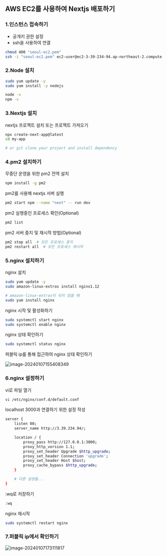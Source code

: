 ## AWS EC2를 사용하여 Nextjs 배포하기


### 1.인스턴스  접속하기

- 공개키 권한 설정
- ssh을 사용하여 연결

```bash
chmod 400 "seoul-ec2.pem"
ssh -i "seoul-ec2.pem" ec2-user@ec2-3-39-234-94.ap-northeast-2.compute.amazonaws.com
```


### 2.Node 설치

```bash
sudo yum update -y
sudo yum install -y nodejs
```

```bash
node -v
npm -v
```


### 3.Nextjs 설치

nextjs 프로젝트 설치 또는 프로젝트 가져오기

```bash
npx create-next-app@latest 
cd my-app
```

```bash
# or git clone your project and install dependency
```


### 4.pm2 설치하기

무중단 운영을 위한 pm2 전역 설치

```bash
npm install -g pm2
```

pm2를 사용해 nextjs 서버 실행

```bash
pm2 start npm --name "next" -- run dev
```

pm2 실행중인 프로세스 확인(Optional)

```bash
pm2 list
```

pm2 서버 중지 및 재시작 방법(Optional)

```bash
pm2 stop all  # 모든 프로세스 중지
pm2 restart all  # 모든 프로세스 재시작
```


### 5.nginx 설치하기

nginx 설치

```bash
sudo yum update -y
sudo amazon-linux-extras install nginx1.12
```

```bash
# amazon-linux-extras이 되지 않을 때
sudo yum install nginx
```

nginx 시작 및 활성화하기

```bash
sudo systemctl start nginx
sudo systemctl enable nginx
```

nginx 상태 확인하기

```bash
sudo systemctl status nginx
```

퍼블릭 ip를 통해 접근하여 nginx 상태 확인하기

![image-20240107155408349](assets/image-20240107155408349.png)


### 6.nginx 설정하기

vi로 파일 열기

```bash
vi /etc/nginx/conf.d/default.conf
```

localhost 3000과 연결하기 위한 설정 작성

```bash
server {
    listen 80;
    server_name http://3.39.234.94/;

    location / {
        proxy_pass http://127.0.0.1:3000;
        proxy_http_version 1.1;
        proxy_set_header Upgrade $http_upgrade;
        proxy_set_header Connection 'upgrade';
        proxy_set_header Host $host;
        proxy_cache_bypass $http_upgrade;
    }

    # 다른 설정들...
}
```

:wq로 저장하기

```bash
:wq
```

nginx 재시작

```bash
sudo systemctl restart nginx
```


### 7.퍼블릭 ip에서 확인하기

![image-20240107173111817](assets/image-20240107173111817.png)

